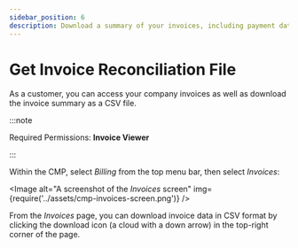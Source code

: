 ```yaml
---
sidebar_position: 6
description: Download a summary of your invoices, including payment dates, payment status and other details.
---
```


# Get Invoice Reconciliation File

As a customer, you can access your company invoices as well as download the invoice summary as a CSV file.

:::note

Required Permissions: **Invoice Viewer**

:::

Within the CMP, select _Billing_ from the top menu bar, then select _Invoices_:


<Image
  alt="A screenshot of the _Invoices_ screen"
  img={require('../assets/cmp-invoices-screen.png')}
/>

From the _Invoices_ page, you can download invoice data in CSV format by clicking the download icon (a cloud with a down arrow) in the top-right corner of the page.
